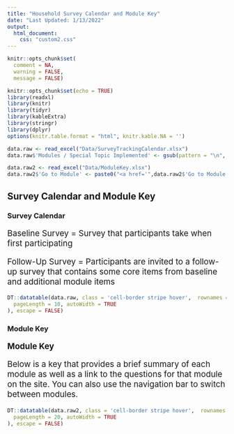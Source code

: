 ```yaml
---
title: "Household Survey Calendar and Module Key"
date: "Last Updated: 1/13/2022"
output: 
  html_document:
    css: "custom2.css"
---
```


```r
knitr::opts_chunk$set(
  comment = NA,
  warning = FALSE,
  message = FALSE)
```


```r
knitr::opts_chunk$set(echo = TRUE)
library(readxl)
library(knitr)
library(tidyr)
library(kableExtra)
library(stringr)
library(dplyr)
options(knitr.table.format = "html", knitr.kable.NA = '') 
```

```r
data.raw <- read_excel("Data/SurveyTrackingCalendar.xlsx")
data.raw$'Modules / Special Topic Implemented' <- gsub(pattern = "\n", replacement = "<br/>", x = data.raw$'Modules / Special Topic Implemented')

data.raw2 <- read_excel("Data/ModuleKey.xlsx")
data.raw2$'Go to Module' <- paste0("<a href='",data.raw2$'Go to Module',"'>", data.raw2$'Go to Module',"</a>")

```

## Survey Calendar and Module Key {.tabset}

### Survey Calendar

<p style="font-size:14pt">Baseline Survey = Survey that participants take when first participating</p>
<p style="font-size:14pt">Follow-Up Survey = Participants are invited to a follow-up survey that contains some core items from baseline and additional module items</p>
```r

DT::datatable(data.raw, class = 'cell-border stripe hover',  rownames = F,  options = list(
  pageLength = 10, autoWidth = TRUE
), escape = FALSE)
```
### Module Key
<p style="font-size:14pt; font-weight:bold">Module Key</p>
<p style="font-size:14pt">Below is a key that provides a brief summary of each module as well as a link to the questions for that module on the site. You can also use the navigation bar to switch between modules.</p>
```r

DT::datatable(data.raw2, class = 'cell-border stripe hover',  rownames = F,  options = list(
  pageLength = 20, autoWidth = TRUE
), escape = FALSE)
```
## {-}
